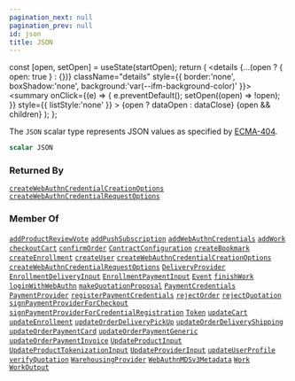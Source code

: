 ```yaml
---
pagination_next: null
pagination_prev: null
id: json
title: JSON
---
```









  const [open, setOpen] = useState(startOpen);
  return (
    <details {...(open ? { open: true } : {})} className="details" style={{ border:'none', boxShadow:'none', background:'var(--ifm-background-color)' }}>
      <summary
        onClick={(e) => {
          e.preventDefault();
          setOpen((open) => !open);
        }}
        style={{ listStyle:'none' }}
      >
      {open ? dataOpen : dataClose}
      </summary>
      {open && children}
    </details>
  );
};








The `JSON` scalar type represents JSON values as specified by [ECMA-404](http://www.ecma-international.org/publications/files/ECMA-ST/ECMA-404.pdf).


```graphql
scalar JSON
```








### Returned By

[`createWebAuthnCredentialCreationOptions`](/schema/operations/mutations/create-web-authn-credential-creation-options.mdx)  <Badge class="badge badge--secondary" text="mutation"/><Bullet />[`createWebAuthnCredentialRequestOptions`](/schema/operations/mutations/create-web-authn-credential-request-options.mdx)  <Badge class="badge badge--secondary" text="mutation"/>

### Member Of

[`addProductReviewVote`](/schema/operations/mutations/add-product-review-vote.mdx)  <Badge class="badge badge--secondary" text="mutation"/><Bullet />[`addPushSubscription`](/schema/operations/mutations/add-push-subscription.mdx)  <Badge class="badge badge--secondary" text="mutation"/><Bullet />[`addWebAuthnCredentials`](/schema/operations/mutations/add-web-authn-credentials.mdx)  <Badge class="badge badge--secondary" text="mutation"/><Bullet />[`addWork`](/schema/operations/mutations/add-work.mdx)  <Badge class="badge badge--secondary" text="mutation"/><Bullet />[`checkoutCart`](/schema/operations/mutations/checkout-cart.mdx)  <Badge class="badge badge--secondary" text="mutation"/><Bullet />[`confirmOrder`](/schema/operations/mutations/confirm-order.mdx)  <Badge class="badge badge--secondary" text="mutation"/><Bullet />[`ContractConfiguration`](/schema/types/objects/contract-configuration.mdx)  <Badge class="badge badge--secondary" text="object"/><Bullet />[`createBookmark`](/schema/operations/mutations/create-bookmark.mdx)  <Badge class="badge badge--secondary" text="mutation"/><Bullet />[`createEnrollment`](/schema/operations/mutations/create-enrollment.mdx)  <Badge class="badge badge--secondary" text="mutation"/><Bullet />[`createUser`](/schema/operations/mutations/create-user.mdx)  <Badge class="badge badge--secondary" text="mutation"/><Bullet />[`createWebAuthnCredentialCreationOptions`](/schema/operations/mutations/create-web-authn-credential-creation-options.mdx)  <Badge class="badge badge--secondary" text="mutation"/><Bullet />[`createWebAuthnCredentialRequestOptions`](/schema/operations/mutations/create-web-authn-credential-request-options.mdx)  <Badge class="badge badge--secondary" text="mutation"/><Bullet />[`DeliveryProvider`](/schema/types/objects/delivery-provider.mdx)  <Badge class="badge badge--secondary" text="object"/><Bullet />[`EnrollmentDeliveryInput`](/schema/types/inputs/enrollment-delivery-input.mdx)  <Badge class="badge badge--secondary" text="input"/><Bullet />[`EnrollmentPaymentInput`](/schema/types/inputs/enrollment-payment-input.mdx)  <Badge class="badge badge--secondary" text="input"/><Bullet />[`Event`](/schema/types/objects/event.mdx)  <Badge class="badge badge--secondary" text="object"/><Bullet />[`finishWork`](/schema/operations/mutations/finish-work.mdx)  <Badge class="badge badge--secondary" text="mutation"/><Bullet />[`loginWithWebAuthn`](/schema/operations/mutations/login-with-web-authn.mdx)  <Badge class="badge badge--secondary" text="mutation"/><Bullet />[`makeQuotationProposal`](/schema/operations/mutations/make-quotation-proposal.mdx)  <Badge class="badge badge--secondary" text="mutation"/><Bullet />[`PaymentCredentials`](/schema/types/objects/payment-credentials.mdx)  <Badge class="badge badge--secondary" text="object"/><Bullet />[`PaymentProvider`](/schema/types/objects/payment-provider.mdx)  <Badge class="badge badge--secondary" text="object"/><Bullet />[`registerPaymentCredentials`](/schema/operations/mutations/register-payment-credentials.mdx)  <Badge class="badge badge--secondary" text="mutation"/><Bullet />[`rejectOrder`](/schema/operations/mutations/reject-order.mdx)  <Badge class="badge badge--secondary" text="mutation"/><Bullet />[`rejectQuotation`](/schema/operations/mutations/reject-quotation.mdx)  <Badge class="badge badge--secondary" text="mutation"/><Bullet />[`signPaymentProviderForCheckout`](/schema/operations/mutations/sign-payment-provider-for-checkout.mdx)  <Badge class="badge badge--secondary" text="mutation"/><Bullet />[`signPaymentProviderForCredentialRegistration`](/schema/operations/mutations/sign-payment-provider-for-credential-registration.mdx)  <Badge class="badge badge--secondary" text="mutation"/><Bullet />[`Token`](/schema/types/objects/token.mdx)  <Badge class="badge badge--secondary" text="object"/><Bullet />[`updateCart`](/schema/operations/mutations/update-cart.mdx)  <Badge class="badge badge--secondary" text="mutation"/><Bullet />[`updateEnrollment`](/schema/operations/mutations/update-enrollment.mdx)  <Badge class="badge badge--secondary" text="mutation"/><Bullet />[`updateOrderDeliveryPickUp`](/schema/operations/mutations/update-order-delivery-pick-up.mdx)  <Badge class="badge badge--secondary" text="mutation"/><Bullet />[`updateOrderDeliveryShipping`](/schema/operations/mutations/update-order-delivery-shipping.mdx)  <Badge class="badge badge--secondary" text="mutation"/><Bullet />[`updateOrderPaymentCard`](/schema/operations/mutations/update-order-payment-card.mdx)  <Badge class="badge badge--secondary" text="mutation"/><Bullet />[`updateOrderPaymentGeneric`](/schema/operations/mutations/update-order-payment-generic.mdx)  <Badge class="badge badge--secondary" text="mutation"/><Bullet />[`updateOrderPaymentInvoice`](/schema/operations/mutations/update-order-payment-invoice.mdx)  <Badge class="badge badge--secondary" text="mutation"/><Bullet />[`UpdateProductInput`](/schema/types/inputs/update-product-input.mdx)  <Badge class="badge badge--secondary" text="input"/><Bullet />[`UpdateProductTokenizationInput`](/schema/types/inputs/update-product-tokenization-input.mdx)  <Badge class="badge badge--secondary" text="input"/><Bullet />[`UpdateProviderInput`](/schema/types/inputs/update-provider-input.mdx)  <Badge class="badge badge--secondary" text="input"/><Bullet />[`updateUserProfile`](/schema/operations/mutations/update-user-profile.mdx)  <Badge class="badge badge--secondary" text="mutation"/><Bullet />[`verifyQuotation`](/schema/operations/mutations/verify-quotation.mdx)  <Badge class="badge badge--secondary" text="mutation"/><Bullet />[`WarehousingProvider`](/schema/types/objects/warehousing-provider.mdx)  <Badge class="badge badge--secondary" text="object"/><Bullet />[`WebAuthnMDSv3Metadata`](/schema/types/objects/web-authn-mdsv-3-metadata.mdx)  <Badge class="badge badge--secondary" text="object"/><Bullet />[`Work`](/schema/types/objects/work.mdx)  <Badge class="badge badge--secondary" text="object"/><Bullet />[`WorkOutput`](/schema/types/objects/work-output.mdx)  <Badge class="badge badge--secondary" text="object"/>

